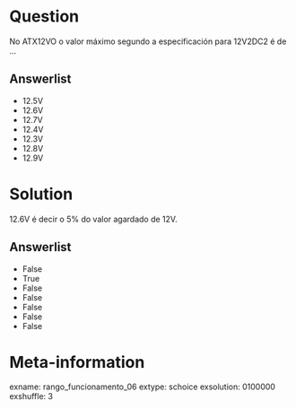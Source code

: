 Question
========
No ATX12VO o valor máximo segundo a especificación para 12V2DC2 é de ... 

Answerlist
----------
* 12.5V
* 12.6V
* 12.7V 
* 12.4V
* 12.3V
* 12.8V
* 12.9V 



Solution
========
12.6V é decir o 5% do valor agardado de 12V. 

Answerlist
----------
* False
* True
* False
* False
* False
* False
* False


Meta-information
================
exname: rango_funcionamento_06
extype: schoice
exsolution: 0100000
exshuffle: 3
